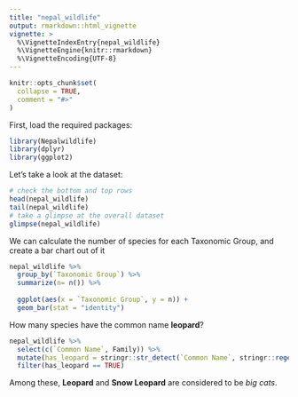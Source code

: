 ```yaml
---
title: "nepal_wildlife"
output: rmarkdown::html_vignette
vignette: >
  %\VignetteIndexEntry{nepal_wildlife}
  %\VignetteEngine{knitr::rmarkdown}
  %\VignetteEncoding{UTF-8}
---
```


```r
knitr::opts_chunk$set(
  collapse = TRUE,
  comment = "#>"
)
```

First, load the required packages:
```r
library(Nepalwildlife)
library(dplyr)
library(ggplot2)
```

Let's take a look at the dataset:
```r
# check the bottom and top rows
head(nepal_wildlife)
tail(nepal_wildlife)
# take a glimpse at the overall dataset
glimpse(nepal_wildlife)
```

We can calculate the number of species for each Taxonomic Group, and create a bar chart out of it
```r
nepal_wildlife %>% 
  group_by(`Taxonomic Group`) %>% 
  summarize(n= n()) %>% 
  
  ggplot(aes(x = `Taxonomic Group`, y = n)) +
  geom_bar(stat = "identity")
```

How many species have the common name **leopard**?
```r
nepal_wildlife %>% 
  select(c(`Common Name`, Family)) %>% 
  mutate(has_leopard = stringr::str_detect(`Common Name`, stringr::regex("leopard", ignore_case = TRUE))) %>% 
  filter(has_leopard == TRUE)
```
Among these, **Leopard** and **Snow Leopard** are considered to be *big cats*.
